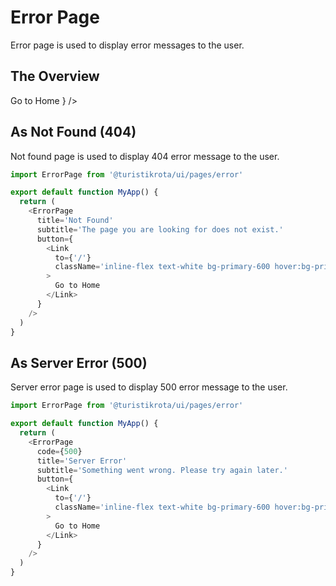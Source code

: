 
<Meta title='Pages/Error' />

# Error Page

Error page is used to display error messages to the user.

## The Overview

<Canvas>
  <ErrorPage
    title='Not Found'
    subtitle='The page you are looking for does not exist.'
    button={
      <Button className='inline-flex justify-center text-white bg-primary-600 hover:bg-primary-800 focus:ring-4 focus:outline-none focus:ring-primary-300 font-medium rounded-lg text-sm px-5 py-2.5 text-center dark:focus:ring-primary-900 my-4'>
        Go to Home
      </Button>
    }
  />
</Canvas>

## As Not Found (404)

Not found page is used to display 404 error message to the user.

```js
import ErrorPage from '@turistikrota/ui/pages/error'

export default function MyApp() {
  return (
    <ErrorPage
      title='Not Found'
      subtitle='The page you are looking for does not exist.'
      button={
        <Link
          to={'/'}
          className='inline-flex text-white bg-primary-600 hover:bg-primary-800 focus:ring-4 focus:outline-none focus:ring-primary-300 font-medium rounded-lg text-sm px-5 py-2.5 text-center dark:focus:ring-primary-900 my-4'
        >
          Go to Home
        </Link>
      }
    />
  )
}
```

## As Server Error (500)

Server error page is used to display 500 error message to the user.

```js
import ErrorPage from '@turistikrota/ui/pages/error'

export default function MyApp() {
  return (
    <ErrorPage
      code={500}
      title='Server Error'
      subtitle='Something went wrong. Please try again later.'
      button={
        <Link
          to={'/'}
          className='inline-flex text-white bg-primary-600 hover:bg-primary-800 focus:ring-4 focus:outline-none focus:ring-primary-300 font-medium rounded-lg text-sm px-5 py-2.5 text-center dark:focus:ring-primary-900 my-4'
        >
          Go to Home
        </Link>
      }
    />
  )
}
```
